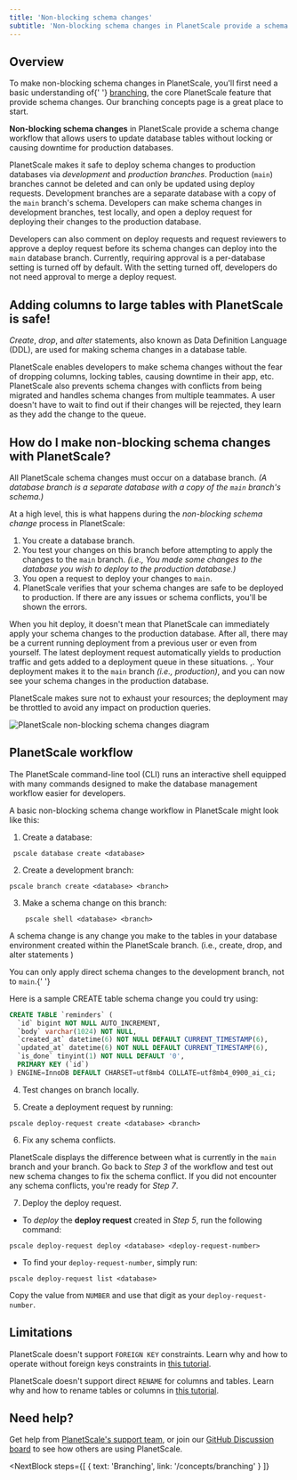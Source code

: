 ```yaml
---
title: 'Non-blocking schema changes'
subtitle: 'Non-blocking schema changes in PlanetScale provide a schema change workflow that allows users to update database tables without locking or causing downtime for production databases.'
---
```


## Overview

<InfoBlock type='tip'>
  To make non-blocking schema changes in PlanetScale, you'll first need a basic understanding of{' '}
  <a href='https://docs.planetscale.com/concepts/branching'>branching</a>, the core PlanetScale feature that provide
  schema changes. Our branching concepts page is a great place to start.
</InfoBlock>

**Non-blocking schema changes** in PlanetScale provide a schema change workflow that allows users to update database tables without locking or causing downtime for production databases.

PlanetScale makes it safe to deploy schema changes to production databases via _development_ and _production branches_. Production (`main`) branches cannot be deleted and can only be updated using deploy requests. Development branches are a separate database with a copy of the `main` branch's schema. Developers can make schema changes in development branches, test locally, and open a deploy request for deploying their changes to the production database.

Developers can also comment on deploy requests and request reviewers to approve a deploy request before its schema changes can deploy into the `main` database branch. Currently, requiring approval is a per-database setting is turned off by default. With the setting turned off, developers do not need approval to merge a deploy request.

## Adding columns to large tables with PlanetScale is safe!

_Create_, _drop_, and _alter_ statements, also known as Data Definition Language (DDL), are used for making schema changes in a database table.

PlanetScale enables developers to make schema changes without the fear of dropping columns, locking tables, causing downtime in their app, etc. PlanetScale also prevents schema changes with conflicts from being migrated and handles schema changes from multiple teammates. A user doesn't have to wait to find out if their changes will be rejected, they learn as they add the change to the queue.

## How do I make non-blocking schema changes with PlanetScale?

All PlanetScale schema changes must occur on a database branch. _(A database branch is a separate database with a copy of the `main` branch's schema.)_

At a high level, this is what happens during the _non-blocking schema change_ process in PlanetScale:

1. You create a database branch.
2. You test your changes on this branch before attempting to apply the changes to the `main` branch. _(i.e., You made some changes to the database you wish to deploy to the production database.)_
3. You open a request to deploy your changes to `main`.
4. PlanetScale verifies that your schema changes are safe to be deployed to production. If there are any issues or schema conflicts, you'll be shown the errors.

When you hit deploy, it doesn't mean that PlanetScale can immediately apply your schema changes to the production database. After all, there may be a current running deployment from a previous user or even from yourself. The latest deployment request automatically yields to production traffic and gets added to a deployment queue in these situations.
,. Your deployment makes it to the `main` branch _(i.e., production)_, and you can now see your schema changes in the production database.

<InfoBlock type='note'>
  PlanetScale makes sure not to exhaust your resources; the deployment may be throttled to avoid any impact on
  production queries.
</InfoBlock>

![PlanetScale non-blocking schema changes diagram](/img/docs/ps_nbsc_diagram_light.png)

## PlanetScale workflow

The PlanetScale command-line tool (CLI) runs an interactive shell equipped with many commands designed to make the database management workflow easier for developers.

A basic non-blocking schema change workflow in PlanetScale might look like this:

1. Create a database:

```
 pscale database create <database>
```

2. Create a development branch:

```
pscale branch create <database> <branch>
```

3. Make a schema change on this branch:

```
 	pscale shell <database> <branch>
```

<InfoBlock type='tip'>
  A schema change is any change you make to the tables in your database environment created within the PlanetScale
  branch. (i.e., create, drop, and alter statements )
</InfoBlock>

<InfoBlock type='warning'>You can only apply direct schema changes to the development branch, not to `main`.</InfoBlock>{' '}

Here is a sample CREATE table schema change you could try using:

```sql
CREATE TABLE `reminders` (
  `id` bigint NOT NULL AUTO_INCREMENT,
  `body` varchar(1024) NOT NULL,
  `created_at` datetime(6) NOT NULL DEFAULT CURRENT_TIMESTAMP(6),
  `updated_at` datetime(6) NOT NULL DEFAULT CURRENT_TIMESTAMP(6),
  `is_done` tinyint(1) NOT NULL DEFAULT '0',
  PRIMARY KEY (`id`)
) ENGINE=InnoDB DEFAULT CHARSET=utf8mb4 COLLATE=utf8mb4_0900_ai_ci;
```

4. Test changes on branch locally.

5. Create a deployment request by running:

```
pscale deploy-request create <database> <branch>
```

6. Fix any schema conflicts.

PlanetScale displays the difference between what is currently in the `main` branch and your branch. Go back to _Step 3_ of the workflow and test out new schema changes to fix the schema conflict. If you did not encounter any schema conflicts, you're ready for _Step 7_.

7. Deploy the deploy request.

- To _deploy_ the **deploy request** created in _Step 5_, run the following command:

```
pscale deploy-request deploy <database> <deploy-request-number>
```

- To find your `deploy-request-number`, simply run:

```
pscale deploy-request list <database>
```

Copy the value from `NUMBER` and use that digit as your `deploy-request-number`.

## Limitations

PlanetScale doesn't support `FOREIGN KEY` constraints. Learn why and how to operate without foreign keys constraints in [this tutorial](/learn/operating-without-foreign-key-constraints).

PlanetScale doesn't support direct `RENAME` for columns and tables. Learn why and how to rename tables or columns in [this tutorial](/learn/handling-table-and-column-renames).

## Need help?

Get help from [PlanetScale's support team](https://www.planetscale.com/support), or join our [GitHub Discussion board](https://github.com/planetscale/discussion/discussions) to see how others are using PlanetScale.

<NextBlock
  steps={[
    {
      text: 'Branching',
      link: '/concepts/branching'
    }
  ]}
></NextBlock>
